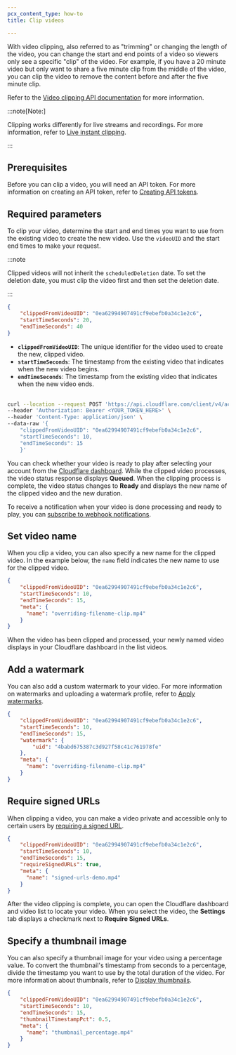 ```yaml
---
pcx_content_type: how-to
title: Clip videos

---
```


With video clipping, also referred to as "trimming" or changing the length of the video, you can change the start and end points of a video so viewers only see a specific "clip" of the video. For example, if you have a 20 minute video but only want to share a five minute clip from the middle of the video, you can clip the video to remove the content before and after the five minute clip.

Refer to the [Video clipping API documentation](/api/resources/stream/subresources/clip/methods/create/) for more information.

:::note[Note:]


Clipping works differently for live streams and recordings. For more information, refer to [Live instant clipping](/stream/stream-live/live-instant-clipping/).


:::

## Prerequisites

Before you can clip a video, you will need an API token. For more information on creating an API token, refer to [Creating API tokens](/fundamentals/api/get-started/create-token/).

## Required parameters

To clip your video, determine the start and end times you want to use from the existing video to create the new video. Use the `videoUID` and the start end times to make your request.

:::note


Clipped videos will not inherit the `scheduledDeletion` date. To set the deletion date, you must clip the video first and then set the deletion date.


:::

```json title="Required parameters"
{
    "clippedFromVideoUID": "0ea62994907491cf9ebefb0a34c1e2c6",
    "startTimeSeconds": 20,
    "endTimeSeconds": 40
}
```

* **`clippedFromVideoUID`**: The unique identifier for the video used to create the new, clipped video.
* **`startTimeSeconds`**: The timestamp from the existing video that indicates when the new video begins.
* **`endTimeSeconds`**: The timestamp from the existing video that indicates when the new video ends. <br/><br/>

```bash title="Example: Clip a video" {5,6,7}
curl --location --request POST 'https://api.cloudflare.com/client/v4/accounts/<YOUR_ACCOUND_ID_HERE>/stream/clip' \
--header 'Authorization: Bearer <YOUR_TOKEN_HERE>' \
--header 'Content-Type: application/json' \
--data-raw '{
    "clippedFromVideoUID": "0ea62994907491cf9ebefb0a34c1e2c6",
    "startTimeSeconds": 10,
    "endTimeSeconds": 15
    }'
```

You can check whether your video is ready to play after selecting your account from the [Cloudflare dashboard](https://dash.cloudflare.com/?to=/:account/stream). While the clipped video processes, the video status response displays **Queued**. When the clipping process is complete, the video status changes to **Ready** and displays the new name of the clipped video and the new duration.

To receive a notification when your video is done processing and ready to play, you can [subscribe to webhook notifications](/stream/manage-video-library/using-webhooks/).

## Set video name

When you clip a video, you can also specify a new name for the clipped video. In the example below, the `name` field indicates the new name to use for the clipped video.

```json title="Example: Specify a custom name" {6}
{
    "clippedFromVideoUID": "0ea62994907491cf9ebefb0a34c1e2c6",
    "startTimeSeconds": 10,
    "endTimeSeconds": 15,
    "meta": {
      "name": "overriding-filename-clip.mp4"
    }
}
```

When the video has been clipped and processed, your newly named video displays in your Cloudflare dashboard in the list videos.

## Add a watermark

You can also add a custom watermark to your video. For more information on watermarks and uploading a watermark profile, refer to [Apply watermarks](/stream/edit-videos/applying-watermarks).

```json title="Example: Clip a video, set a new video name, and apply a watermark" {5,6,9}
{
    "clippedFromVideoUID": "0ea62994907491cf9ebefb0a34c1e2c6",
    "startTimeSeconds": 10,
    "endTimeSeconds": 15,
    "watermark": {
        "uid": "4babd675387c3d927f58c41c761978fe"
    },
    "meta": {
      "name": "overriding-filename-clip.mp4"
    }
}
```

## Require signed URLs

When clipping a video, you can make a video private and accessible only to certain users by [requiring a signed URL](/stream/viewing-videos/securing-your-stream/).

```json title="Example: Clip a video and require signed URLs" {5}
{
    "clippedFromVideoUID": "0ea62994907491cf9ebefb0a34c1e2c6",
    "startTimeSeconds": 10,
    "endTimeSeconds": 15,
    "requireSignedURLs": true,
    "meta": {
      "name": "signed-urls-demo.mp4"
    }
}
```

After the video clipping is complete, you can open the Cloudflare dashboard and video list to locate your video. When you select the video, the **Settings** tab displays a checkmark next to **Require Signed URLs**.

## Specify a thumbnail image

You can also specify a thumbnail image for your video using a percentage value. To convert the thumbnail's timestamp from seconds to a percentage, divide the timestamp you want to use by the total duration of the video. For more information about thumbnails, refer to [Display thumbnails](/stream/viewing-videos/displaying-thumbnails).

```json title="Example: Clip a video with a thumbnail generated at the 50% mark" {5}
{
    "clippedFromVideoUID": "0ea62994907491cf9ebefb0a34c1e2c6",
    "startTimeSeconds": 10,
    "endTimeSeconds": 15,
    "thumbnailTimestampPct": 0.5,
    "meta": {
      "name": "thumbnail_percentage.mp4"
    }
}
```

